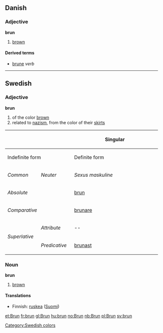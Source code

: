 ==Danish==
===Adjective===
'''brun'''

# [[brown]]

====Derived terms====
*[[brune]] ''verb''

----

==Swedish==
===Adjective===
'''brun'''

# of the color [[brown]]
# related to [[nazism]], from the color of their [[skirt]]s

{| border=1 cellspacing=0 
|- bgcolor="#FFFFF0" align=center
! rowspan=3 colspan=2 |
! colspan=4 width=400 | Singular
! rowspan=3 width=100 | Plural
|- bgcolor="#FFFFF0" align=center
! colspan=2 width=200 | Indefinite form
! colspan=2 width=200 | Definite form
|- bgcolor="#FFFFF0" align=center
| width=100 | ''Common''
| width=100 | ''Neuter''
| width=100 | ''Sexus maskuline''
| width=100 | ''Other sexus''
|- align=center
| bgcolor="#FFFFF0" colspan=2 width=120 | ''Absolute''
| [[brun]]
| [[brunt]]
| [[brune]]
| [[bruna]]
| [[bruna]]
|- align=center
| bgcolor="#FFFFF0" colspan=2 | ''Comparative''
| colspan=7 | [[brunare]]
|- align=center
| bgcolor="#FFFFF0" rowspan=2 width=60 | ''Superlative''
| bgcolor="#FFFFF0" width=60 | ''Attribute''
| colspan=2 | --
| [[brunaste]]
| [[brunaste]]
| [[brunaste]]
|- align=center 
| bgcolor="#FFFFF0" width=60 | ''Predicative''
| colspan=5 | [[brunast]]
|}

===Noun===
'''brun'''

# [[brown]]

====Translations====
*Finnish: [[ruskea]] ([[:fi:ruskea|Suomi]])

[[Category:Swedish colors]]

[[et:Brun]]
[[fr:brun]]
[[gl:Brun]]
[[hu:brun]]
[[no:Brun]]
[[nb:Brun]]
[[pl:Brun]]
[[sv:brun]]